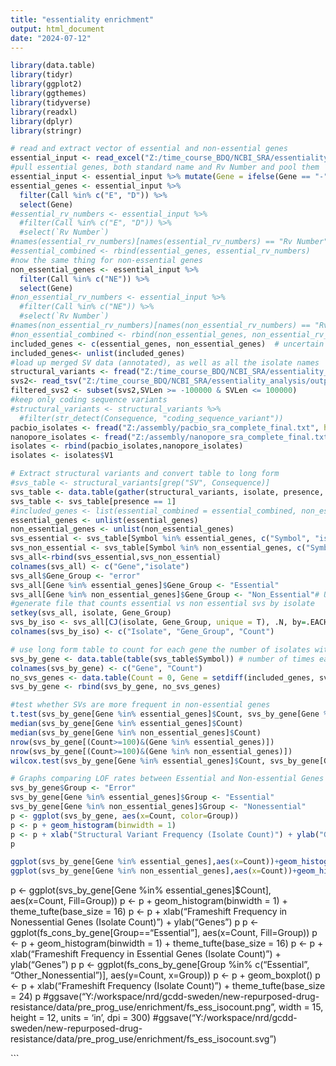 ---
title: "essentiality enrichment"
output: html_document
date: "2024-07-12"
---

```{r}
library(data.table)
library(tidyr)
library(ggplot2)
library(ggthemes)
library(tidyverse)
library(readxl)
library(dplyr)
library(stringr)
```

```{r}
# read and extract vector of essential and non-essential genes
essential_input <- read_excel("Z:/time_course_BDQ/NCBI_SRA/essentiality_analysis/essential_genes_Zhang_2012.xlsx")
#pull essential genes, both standard name and Rv Number and pool them
essential_input <- essential_input %>% mutate(Gene = ifelse(Gene == "-", `Rv Number`, Gene))
essential_genes <- essential_input %>%
  filter(Call %in% c("E", "D")) %>%
  select(Gene)
#essential_rv_numbers <- essential_input %>%
  #filter(Call %in% c("E", "D")) %>%
  #select(`Rv Number`)
#names(essential_rv_numbers)[names(essential_rv_numbers) == "Rv Number"] <- "Gene"
#essential_combined <- rbind(essential_genes, essential_rv_numbers)
#now the same thing for non-essential genes
non_essential_genes <- essential_input %>%
  filter(Call %in% c("NE")) %>%
  select(Gene)
#non_essential_rv_numbers <- essential_input %>%
  #filter(Call %in% c("NE")) %>%
  #select(`Rv Number`)
#names(non_essential_rv_numbers)[names(non_essential_rv_numbers) == "Rv Number"] <- "Gene"
#non_essential_combined <- rbind(non_essential_genes, non_essential_rv_numbers)
included_genes <- c(essential_genes, non_essential_genes)  # uncertain genes and genes not in the essential genes table are excluded from analysis
included_genes<- unlist(included_genes)
#load up merged SV data (annotated), as well as all the isolate names
structural_variants <- fread("Z:/time_course_BDQ/NCBI_SRA/essentiality_analysis/merged_annotated_final.csv")
svs2<- read_tsv("Z:/time_course_BDQ/NCBI_SRA/essentiality_analysis/output.txt")
filtered_svs2 <- subset(svs2,SVLen >= -100000 & SVLen <= 100000)
#keep only coding sequence variants
#structural_variants <- structural_variants %>% 
  #filter(str_detect(Consequence, "coding_sequence_variant"))
pacbio_isolates <- fread("Z:/assembly/pacbio_sra_complete_final.txt", header = F)
nanopore_isolates <- fread("Z:/assembly/nanopore_sra_complete_final.txt", header = F)
isolates <- rbind(pacbio_isolates,nanopore_isolates)
isolates <- isolates$V1
```
```{r}
# Extract structural variants and convert table to long form
#svs_table <- structural_variants[grep("SV", Consequence)]
svs_table <- data.table(gather(structural_variants, isolate, presence, 14:291))
svs_table <- svs_table[presence == 1] 
#included_genes <- list(essential_combined = essential_combined, non_essential_combined = non_essential_combined)
essential_genes <- unlist(essential_genes)
non_essential_genes <- unlist(non_essential_genes)
svs_essential <- svs_table[Symbol %in% essential_genes, c("Symbol", "isolate")] 
svs_non_essential <- svs_table[Symbol %in% non_essential_genes, c("Symbol", "isolate")]
svs_all<-rbind(svs_essential,svs_non_essential)
colnames(svs_all) <- c("Gene","isolate")
svs_all$Gene_Group <- "error"
svs_all[Gene %in% essential_genes]$Gene_Group <- "Essential"
svs_all[Gene %in% non_essential_genes]$Gene_Group <- "Non_Essential"# Use long form table to count for each gene the number of isolates with at least one structural variant in that gene 
#generate file that counts essential vs non essential svs by isolate 
setkey(svs_all, isolate, Gene_Group)
svs_by_iso <- svs_all[CJ(isolate, Gene_Group, unique = T), .N, by=.EACHI]
colnames(svs_by_iso) <- c("Isolate", "Gene_Group", "Count")
```
```{r}
# use long form table to count for each gene the number of isolates with at least one SV in that gene
svs_by_gene <- data.table(table(svs_table$Symbol)) # number of times each gene appears in fs_cons = the number of isolates with at least one frameshift in that gene (now that we've removed the duplicated isolate gene pairs)
colnames(svs_by_gene) <- c("Gene", "Count") 
no_svs_genes <- data.table(Count = 0, Gene = setdiff(included_genes, svs_by_gene$Gene))# the genes not in fs_cons have an SV in 0 isolates. 
svs_by_gene <- rbind(svs_by_gene, no_svs_genes)

```
```{r}
#test whether SVs are more frequent in non-essential genes
t.test(svs_by_gene[Gene %in% essential_genes]$Count, svs_by_gene[Gene %in% non_essential_genes]$Count)
median(svs_by_gene[Gene %in% essential_genes]$Count)
median(svs_by_gene[Gene %in% non_essential_genes]$Count)
nrow(svs_by_gene[(Count>=100)&(Gene %in% essential_genes)])
nrow(svs_by_gene[(Count>=100)&(Gene %in% non_essential_genes)])
wilcox.test(svs_by_gene[Gene %in% essential_genes]$Count, svs_by_gene[Gene %in% non_essential_genes]$Count)

```
```{r}
# Graphs comparing LOF rates between Essential and Non-essential Genes (isolate counts by gene)
svs_by_gene$Group <- "Error"
svs_by_gene[Gene %in% essential_genes]$Group <- "Essential"
svs_by_gene[Gene %in% non_essential_genes]$Group <- "Nonessential"
p <- ggplot(svs_by_gene, aes(x=Count, color=Group))
p <- p + geom_histogram(binwidth = 1)
p <- p + xlab("Structural Variant Frequency (Isolate Count)") + ylab("Genes")
p 
```
```{r}
ggplot(svs_by_gene[Gene %in% essential_genes],aes(x=Count))+geom_histogram(binwidth=1)+xlim(0,20)
ggplot(svs_by_gene[Gene %in% non_essential_genes],aes(x=Count))+geom_histogram(binwidth=1)+xlim(0,20)
```
p <- ggplot(svs_by_gene[Gene %in% essential_genes]$Count], aes(x=Count, Fill=Group))
p <- p + geom_histogram(binwidth = 1) + theme_tufte(base_size = 16)
p <- p + xlab("Frameshift Frequency in Nonessential Genes (Isolate Count)") + ylab("Genes")
p 
p <- ggplot(fs_cons_by_gene[Group=="Essential"], aes(x=Count, Fill=Group))
p <- p + geom_histogram(binwidth = 1) + theme_tufte(base_size = 16)
p <- p + xlab("Frameshift Frequency in Essential Genes (Isolate Count)") + ylab("Genes")
p 
p <- ggplot(fs_cons_by_gene[Group %in% c("Essential", "Other_Nonessential")], aes(y=Count, x=Group))
p <- p + geom_boxplot()
p <- p + xlab("Frameshift Frequency (Isolate Count)") + theme_tufte(base_size = 24)
p 
#ggsave("Y:/workspace/nrd/gcdd-sweden/new-repurposed-drug-resistance/data/pre_prog_use/enrichment/fs_ess_isocount.png", width = 15, height = 12, units = 'in', dpi = 300)
#ggsave("Y:/workspace/nrd/gcdd-sweden/new-repurposed-drug-resistance/data/pre_prog_use/enrichment/fs_ess_isocount.svg")


```